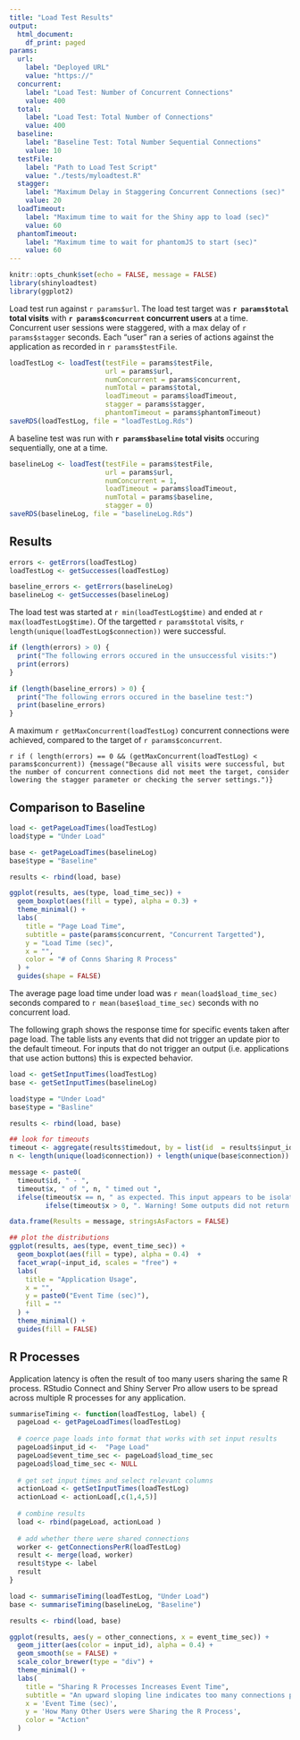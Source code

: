 ```yaml
---
title: "Load Test Results"
output: 
  html_document:
    df_print: paged
params: 
  url:
    label: "Deployed URL"
    value: "https://"
  concurrent:
    label: "Load Test: Number of Concurrent Connections"
    value: 400
  total: 
    label: "Load Test: Total Number of Connections"
    value: 400
  baseline:
    label: "Baseline Test: Total Number Sequential Connections"
    value: 10
  testFile:
    label: "Path to Load Test Script"
    value: "./tests/myloadtest.R"
  stagger: 
    label: "Maximum Delay in Staggering Concurrent Connections (sec)"
    value: 20
  loadTimeout:
    label: "Maximum time to wait for the Shiny app to load (sec)"
    value: 60
  phantomTimeout:
    label: "Maximum time to wait for phantomJS to start (sec)"
    value: 60
---
```


```r
knitr::opts_chunk$set(echo = FALSE, message = FALSE)
library(shinyloadtest)
library(ggplot2)
```

Load test run against `r params$url`. The load test target was **`r params$total` total visits** with **`r params$concurrent` concurrent users** at a time. Concurrent user sessions were staggered, with a max delay of `r params$stagger` seconds. Each "user" ran a series of actions against the application as recorded in `r params$testFile`.

```r
loadTestLog <- loadTest(testFile = params$testFile, 
                        url = params$url,
                        numConcurrent = params$concurrent,
                        numTotal = params$total, 
                        loadTimeout = params$loadTimeout,
                        stagger = params$stagger,
                        phantomTimeout = params$phantomTimeout)
saveRDS(loadTestLog, file = "loadTestLog.Rds")
```

A baseline test was run with **`r params$baseline` total visits** occuring sequentially, one at a time.

```r
baselineLog <- loadTest(testFile = params$testFile, 
                        url = params$url,
                        numConcurrent = 1,
                        loadTimeout = params$loadTimeout,
                        numTotal = params$baseline, 
                        stagger = 0)
saveRDS(baselineLog, file = "baselineLog.Rds")
```


## Results

```r
errors <- getErrors(loadTestLog)
loadTestLog <- getSuccesses(loadTestLog)

baseline_errors <- getErrors(baselineLog)
baselineLog <- getSuccesses(baselineLog)

```


The load test was started at `r min(loadTestLog$time)` and ended at `r max(loadTestLog$time)`. Of the targetted `r params$total` visits, `r length(unique(loadTestLog$connection))` were successful. 

```r
if (length(errors) > 0) {
  print("The following errors occured in the unsuccessful visits:")
  print(errors)
}

if (length(baseline_errors) > 0) {
  print("The following errors occured in the baseline test:")
  print(baseline_errors)
}

```

A maximum `r getMaxConcurrent(loadTestLog)` concurrent connections were achieved, compared to the target of `r params$concurrent`.

`r if ( length(errors) == 0 && (getMaxConcurrent(loadTestLog) < params$concurrent)) {message("Because all visits were successful, but the number of concurrent connections did not meet the target, consider lowering the stagger parameter or checking the server settings.")}`


## Comparison to Baseline

```r
load <- getPageLoadTimes(loadTestLog) 
load$type = "Under Load"

base <- getPageLoadTimes(baselineLog)
base$type = "Baseline"

results <- rbind(load, base)

ggplot(results, aes(type, load_time_sec)) + 
  geom_boxplot(aes(fill = type), alpha = 0.3) +
  theme_minimal() +
  labs(
    title = "Page Load Time",
    subtitle = paste(params$concurrent, "Concurrent Targetted"),
    y = "Load Time (sec)",
    x = "",
    color = "# of Conns Sharing R Process"
  ) +
  guides(shape = FALSE)
```

The average page load time under load was `r mean(load$load_time_sec)` seconds compared to `r mean(base$load_time_sec)` seconds with no concurrent load.

The following graph shows the response time for specific events taken after page load. The table lists any events that did not trigger an update pior to the default timeout. For inputs that do not trigger an output (i.e. applications that use action buttons) this is expected behavior.

```r
load <- getSetInputTimes(loadTestLog)
base <- getSetInputTimes(baselineLog)

load$type = "Under Load"
base$type = "Basline"

results <- rbind(load, base)

## look for timeouts
timeout <- aggregate(results$timedout, by = list(id  = results$input_id), FUN = sum)
n <- length(unique(load$connection)) + length(unique(base$connection))

message <- paste0(
  timeout$id, " - ",
  timeout$x, " of ", n, " timed out ",
  ifelse(timeout$x == n, " as expected. This input appears to be isolated from outputs.", 
         ifelse(timeout$x > 0, ". Warning! Some outputs did not return before the timeout.", "as expected.")))

data.frame(Results = message, stringsAsFactors = FALSE)
```


```r
## plot the distributions
ggplot(results, aes(type, event_time_sec)) +
  geom_boxplot(aes(fill = type), alpha = 0.4)  +
  facet_wrap(~input_id, scales = "free") +
  labs(
    title = "Application Usage",
    x = "",
    y = paste0("Event Time (sec)"),
    fill = ""
  ) +
  theme_minimal() + 
  guides(fill = FALSE)
```

## R Processes

Application latency is often the result of too many users sharing the same R process. RStudio Connect and Shiny Server Pro allow users to be spread across multiple R processes for any application.

```r

summariseTiming <- function(loadTestLog, label) {
  pageLoad <- getPageLoadTimes(loadTestLog)
  
  # coerce page loads into format that works with set input results
  pageLoad$input_id <-  "Page Load"
  pageLoad$event_time_sec <- pageLoad$load_time_sec
  pageLoad$load_time_sec <- NULL
  
  # get set input times and select relevant columns
  actionLoad <- getSetInputTimes(loadTestLog)
  actionLoad <- actionLoad[,c(1,4,5)]
  
  # combine results
  load <- rbind(pageLoad, actionLoad )
  
  # add whether there were shared connections
  worker <- getConnectionsPerR(loadTestLog)
  result <- merge(load, worker)
  result$type <- label
  result
}

load <- summariseTiming(loadTestLog, "Under Load")
base <- summariseTiming(baselineLog, "Baseline")

results <- rbind(load, base)

ggplot(results, aes(y = other_connections, x = event_time_sec)) +
  geom_jitter(aes(color = input_id), alpha = 0.4) + 
  geom_smooth(se = FALSE) +
  scale_color_brewer(type = "div") +
  theme_minimal() + 
  labs(
    title = "Sharing R Processes Increases Event Time",
    subtitle = "An upward sloping line indicates too many connections per R process",
    x = 'Event Time (sec)',
    y = 'How Many Other Users were Sharing the R Process',
    color = "Action"
  )

```

